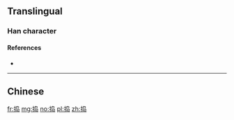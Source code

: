 {{also|搗}}

==Translingual==

===Han character===
{{Han char|rn=64|rad=手|as=07|sn=10|four=|canj=QPYU|ids=⿰扌岛}}

====References====
* {{Han ref|kx=0434.241|hdz=31887.020|uh=6363}}

----

==Chinese==
{{zh-see|搗}}

[[fr:捣]]
[[mg:捣]]
[[no:捣]]
[[pl:捣]]
[[zh:捣]]